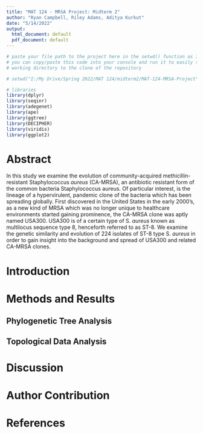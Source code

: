 ```yaml
---
title: "MAT 124 - MRSA Project: Midterm 2"
author: "Ryan Campbell, Riley Adams, Aditya Kurkut"
date: "5/14/2022"
output:
  html_document: default
  pdf_document: default
---
```

```r
# paste your file path to the project here in the setwd() function as I have below
# you can copy/paste this code into your console and run it to easily set your
# working directory to the clone of the repository

# setwd("I:/My Drive/Spring 2022/MAT 124/midterm2/MAT-124-MRSA-Project")
```

```r
# libraries
library(dplyr)
library(seqinr)
library(adegenet)
library(ape)
library(ggtree)
library(DECIPHER)
library(viridis)
library(ggplot2)
```

# Abstract

In this study we examine the evolution of community-acquired methicillin-resistant Staphylococcus *aureus* (CA-MRSA), an antibiotic resistant form of the common bacteria Staphylococcus aureus. Of particular interest, is the lineage of a hypervirulent, pandemic clone of the bacteria which has been spreading globally. First discovered in the United States in the early 2000's, as a new kind of MRSA which was no longer unique to healthcare environments started gaining prominence, the CA-MRSA clone was aptly named USA300. USA300 is of a certain type of S. *aureus* known as multilocus sequence type 8, henceforth referred to as ST-8. We examine the genetic similarity and evolution of 224 isolates of ST-8 type S. *aureus* in order to gain insight into the background and spread of USA300 and related CA-MRSA clones.

# Introduction

# Methods and Results

## Phylogenetic Tree Analysis

## Topological Data Analysis

# Discussion

# Author Contribution

# References




























